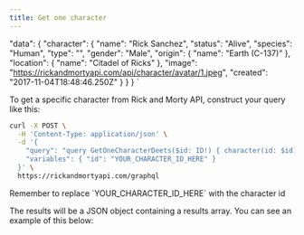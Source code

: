 ```yaml
---
title: Get one character
---
```




  "data": {
    "character": {
      "name": "Rick Sanchez",
      "status": "Alive",
      "species": "Human",
      "type": "",
      "gender": "Male",
      "origin": {
        "name": "Earth (C-137)"
      },
      "location": {
        "name": "Citadel of Ricks"
      },
      "image": "https://rickandmortyapi.com/api/character/avatar/1.jpeg",
      "created": "2017-11-04T18:48:46.250Z"
    }
  }
}
`

To get a specific character from Rick and Morty API, construct your query like this:

```bash
curl -X POST \
  -H 'Content-Type: application/json' \
  -d '{
    "query": "query GetOneCharacterDeets($id: ID!) { character(id: $id) { name status species type gender origin { name } location { name } image created } }",
    "variables": { "id": "YOUR_CHARACTER_ID_HERE" }
  }' \
  https://rickandmortyapi.com/graphql

```

<Aside> Remember to replace `YOUR_CHARACTER_ID_HERE` with the character id </Aside>

The results will be a JSON object containing a results array. You can see an example of this below:

<Code lang="json" title="results shape" code={resultingJSon} />